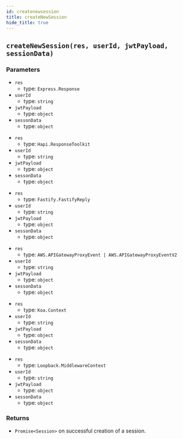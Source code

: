 ```yaml
---
id: createnewsession
title: createNewSession
hide_title: true
---
```



## ``createNewSession(res, userId, jwtPayload, sessionData)``
### Parameters
<NodeJSFrameworkSubTabs>
<TabItem value="express">

- ``res`` 
  - type: ``Express.Response``
- ``userId``
  - type: ``string``
- ``jwtPayload``
  - type: ``object``
- ``sessonData``
  - type: ``object``

</TabItem>
<TabItem value="hapi">

- ``res`` 
  - type: ``Hapi.ResponseToolkit``
- ``userId``
  - type: ``string``
- ``jwtPayload``
  - type: ``object``
- ``sessonData``
  - type: ``object``

</TabItem>
<TabItem value="fastify">

- ``res`` 
  - type: ``Fastify.FastifyReply``
- ``userId``
  - type: ``string``
- ``jwtPayload``
  - type: ``object``
- ``sessonData``
  - type: ``object``

</TabItem>
<TabItem value="awsLambda">

- ``res`` 
  - type: ``AWS.APIGatewayProxyEvent | AWS.APIGatewayProxyEventV2``
- ``userId``
  - type: ``string``
- ``jwtPayload``
  - type: ``object``
- ``sessonData``
  - type: ``object``

</TabItem>
<TabItem value="koa">

- ``res`` 
  - type: ``Koa.Context``
- ``userId``
  - type: ``string``
- ``jwtPayload``
  - type: ``object``
- ``sessonData``
  - type: ``object``

</TabItem>
<TabItem value="loopback">

- ``res`` 
  - type: ``Loopback.MiddlewareContext``
- ``userId``
  - type: ``string``
- ``jwtPayload``
  - type: ``object``
- ``sessonData``
  - type: ``object``

</TabItem>
</NodeJSFrameworkSubTabs>

### Returns
- ``Promise<Session>``  on successful creation of a session.
